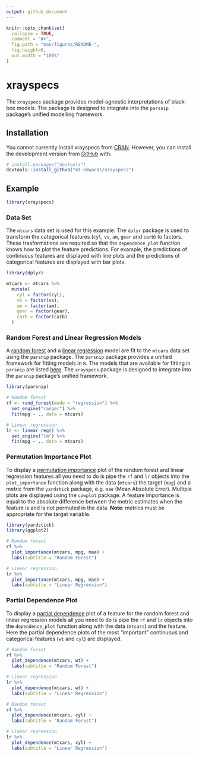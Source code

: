 ```yaml
---
output: github_document
---
```


<!-- README.md is generated from README.Rmd. Please edit that file -->

```r
knitr::opts_chunk$set(
  collapse = TRUE,
  comment = "#>",
  fig.path = "man/figures/README-",
  fig.height=6,
  out.width = "100%"
)
```
# xrayspecs

<!-- badges: start -->
<!-- badges: end -->

The `xrayspecs` package provides model-agnostic interpretations of black-box models. The package is designed to integrate into the `parsnip` package's unified modelling framework.

## Installation

You cannot currently install xrayspecs from [CRAN](https://CRAN.R-project.org). However, you can install the development version from [GitHub](https://github.com/) with:

```r
# install.packages("devtools")
devtools::install_github("mt-edwards/xrayspecs")
```
## Example

```r
library(xrayspecs)
```

### Data Set

The `mtcars` data set is used for this example. The `dplyr` package is used to transform the categorical features (`cyl`, `vs`, `am`, `gear` and `carb`) to factors. These trasformations are required so that the `dependence_plot` function knows how to plot the feature predictions. For example, the predictions of continuous features are displayed with line plots and the predictions of categorical features are displayed with bar plots.

```r
library(dplyr)

mtcars <- mtcars %>% 
  mutate(
    cyl = factor(cyl),
    vs = factor(vs),
    am = factor(am),
    gear = factor(gear),
    carb = factor(carb)
  )
```

### Random Forest and Linear Regression Models

A [random forest](https://en.wikipedia.org/wiki/Random_forest) and a [linear regression](https://en.wikipedia.org/wiki/Linear_regression) model are fit to the `mtcars` data set using the `parsnip` package. The `parsnip` package provides a unified framework for fitting models in `R`. The models that are available for fitting in `parsnip` are listed [here](https://tidymodels.github.io/parsnip/articles/articles/Models.html). The `xrayspecs` package is designed to integrate into the `parsnip` package's unified framework.

```r
library(parsnip)

# Random forest
rf <- rand_forest(mode = "regression") %>% 
  set_engine("ranger") %>% 
  fit(mpg ~ ., data = mtcars)

# Linear regression
lr <- linear_reg() %>% 
  set_engine("lm") %>% 
  fit(mpg ~ ., data = mtcars)
```

### Permutation Importance Plot

To display a [permutation importance](https://christophm.github.io/interpretable-ml-book/feature-importance.html) plot of the random forest and linear regression features all you need to do is pipe the `rf` and `lr` objects into the `plot_importance` function along with the data (`mtcars`) the target (`mpg`) and a metric from the `yardstick` package, e.g. `mae` (Mean Absolute Error). Multiple plots are displayed using the `cowplot` package. A feature importance is equal to the absolute difference between the metric estimates when the feature is and is not permuted in the data. **Note**: metrics must be appropriate for the target variable.

```r
library(yardstick)
library(ggplot2)

# Random forest
rf %>% 
  plot_importance(mtcars, mpg, mae) +
  labs(subtitle = "Random Forest")

# Linear regression
lr %>% 
  plot_importance(mtcars, mpg, mae) +
  labs(subtitle = "Linear Regression")
```

### Partial Dependence Plot

To display a [partial dependence](https://christophm.github.io/interpretable-ml-book/pdp.html) plot of a feature for the random forest and linear regression models all you need to do is pipe the `rf` and `lr` objects into the `dependence_plot` function along with the data (`mtcars`) and the feature. Here the partial dependence plots of the most "important" continuous and categorical features (`wt` and `cyl`) are displayed.

```r
# Random forest
rf %>% 
  plot_dependence(mtcars, wt) +
  labs(subtitle = "Random Forest")

# Linear regression
lr %>% 
  plot_dependence(mtcars, wt) +
  labs(subtitle = "Linear Regression")
```

```r
# Random forest
rf %>% 
  plot_dependence(mtcars, cyl) +
  labs(subtitle = "Random Forest")

# Linear regression
lr %>% 
  plot_dependence(mtcars, cyl) +
  labs(subtitle = "Linear Regression")
```
